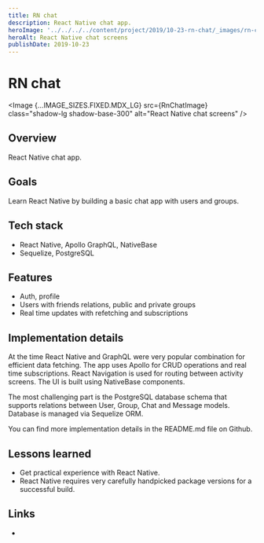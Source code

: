 ```yaml
---
title: RN chat
description: React Native chat app.
heroImage: '../../../../content/project/2019/10-23-rn-chat/_images/rn-chat.png'
heroAlt: React Native chat screens
publishDate: 2019-10-23
---
```



# RN chat

<Image {...IMAGE_SIZES.FIXED.MDX_LG} src={RnChatImage} class="shadow-lg shadow-base-300" alt="React Native chat screens" />

## Overview

React Native chat app.

## Goals

Learn React Native by building a basic chat app with users and groups.

## Tech stack

- React Native, Apollo GraphQL, NativeBase
- Sequelize, PostgreSQL

## Features

- Auth, profile
- Users with friends relations, public and private groups
- Real time updates with refetching and subscriptions

## Implementation details

At the time React Native and GraphQL were very popular combination for efficient data fetching. The app uses Apollo for CRUD operations and real time subscriptions. React Navigation is used for routing between activity screens. The UI is built using NativeBase components.

The most challenging part is the PostgreSQL database schema that supports relations between User, Group, Chat and Message models. Database is managed via Sequelize ORM.

You can find more implementation details in the <Link href="https://github.com/nemanjam/rn-chat" variant="markdown" target="_blank" title="README.md">README.md</Link> file on Github.

## Lessons learned 

- Get practical experience with React Native.
- React Native requires very carefully handpicked package versions for a successful build.

## Links

- <LinkWithLabel label="Repository" href="https://github.com/nemanjam/rn-chat" title="React Native chat repository" />


